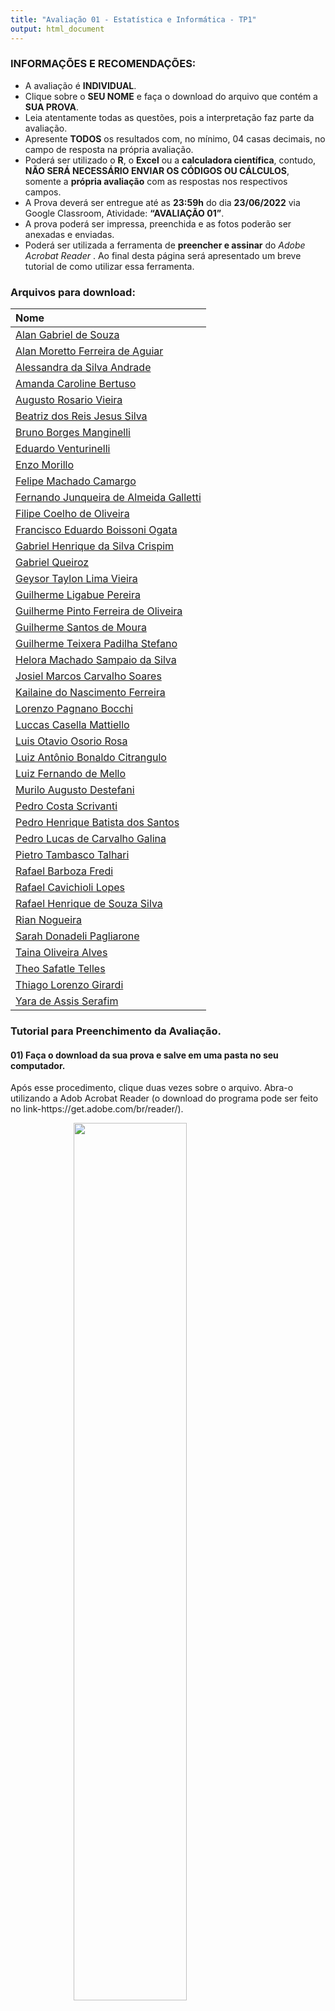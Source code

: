 ```yaml
---
title: "Avaliação 01 - Estatística e Informática - TP1"
output: html_document
---
```


### INFORMAÇÕES E RECOMENDAÇÕES:

  - A avaliação é **INDIVIDUAL**.
  - Clique sobre o **SEU NOME** e faça o download do arquivo que contém a **SUA PROVA**.
  - Leia atentamente todas as questões, pois a interpretação faz parte da avaliação.  
  - Apresente **TODOS** os resultados com, no mínimo, $04$ casas decimais, no campo de resposta na própria avaliação.
  - Poderá ser utilizado o **R**, o **Excel** ou a **calculadora científica**, contudo, **NÃO SERÁ NECESSÁRIO ENVIAR OS CÓDIGOS OU CÁLCULOS**, somente a **própria avaliação** com as respostas nos respectivos campos.
  - A Prova deverá ser entregue até as **23:59h** do dia **23/06/2022** via Google Classroom, Atividade: **"AVALIAÇÃO 01"**.  
  - A prova poderá ser impressa, preenchida e as fotos poderão ser anexadas e enviadas.
  - Poderá ser utilizada a ferramenta de **preencher e assinar** do *Adobe Acrobat Reader* . Ao final desta página será apresentado um breve tutorial de como utilizar essa ferramenta.

### Arquivos para download:

| Nome | 
|:---|
|[Alan Gabriel de Souza](https://github.com/arpanosso/estatinfo/raw/master/docs/p12/p1/tp1/01.pdf) | 
|[Alan Moretto Ferreira de Aguiar](https://github.com/arpanosso/estatinfo/raw/master/docs/p12/p1/tp1/02.pdf) | 
|[Alessandra da Silva Andrade](https://github.com/arpanosso/estatinfo/raw/master/docs/p12/p1/tp1/03.pdf) | 
|[Amanda Caroline Bertuso](https://github.com/arpanosso/estatinfo/raw/master/docs/p12/p1/tp1/04.pdf) | 
|[Augusto Rosario Vieira](https://github.com/arpanosso/estatinfo/raw/master/docs/p12/p1/tp1/05.pdf) | 
|[Beatriz dos Reis Jesus Silva](https://github.com/arpanosso/estatinfo/raw/master/docs/p12/p1/tp1/06.pdf) | 
|[Bruno Borges Manginelli](https://github.com/arpanosso/estatinfo/raw/master/docs/p12/p1/tp1/07.pdf) | 
|[Eduardo Venturinelli](https://github.com/arpanosso/estatinfo/raw/master/docs/p12/p1/tp1/08.pdf) | 
|[Enzo Morillo](https://github.com/arpanosso/estatinfo/raw/master/docs/p12/p1/tp1/09.pdf) | 
|[Felipe Machado Camargo](https://github.com/arpanosso/estatinfo/raw/master/docs/p12/p1/tp1/10.pdf) | 
|[Fernando Junqueira de Almeida Galletti](https://github.com/arpanosso/estatinfo/raw/master/docs/p12/p1/tp1/11.pdf) | 
|[Filipe Coelho de Oliveira](https://github.com/arpanosso/estatinfo/raw/master/docs/p12/p1/tp1/12.pdf) | 
|[Francisco Eduardo Boissoni Ogata](https://github.com/arpanosso/estatinfo/raw/master/docs/p12/p1/tp1/13.pdf) | 
|[Gabriel Henrique da Silva Crispim](https://github.com/arpanosso/estatinfo/raw/master/docs/p12/p1/tp1/14.pdf) | 
|[Gabriel Queiroz](https://github.com/arpanosso/estatinfo/raw/master/docs/p12/p1/tp1/15.pdf) | 
|[Geysor Taylon Lima Vieira](https://github.com/arpanosso/estatinfo/raw/master/docs/p12/p1/tp1/16.pdf) | 
|[Guilherme Ligabue Pereira](https://github.com/arpanosso/estatinfo/raw/master/docs/p12/p1/tp1/17.pdf) | 
|[Guilherme Pinto Ferreira de Oliveira](https://github.com/arpanosso/estatinfo/raw/master/docs/p12/p1/tp1/18.pdf) | 
|[Guilherme Santos de Moura](https://github.com/arpanosso/estatinfo/raw/master/docs/p12/p1/tp1/19.pdf) | 
|[Guilherme Teixera Padilha Stefano](https://github.com/arpanosso/estatinfo/raw/master/docs/p12/p1/tp1/20.pdf) | 
|[Helora Machado Sampaio da Silva](https://github.com/arpanosso/estatinfo/raw/master/docs/p12/p1/tp1/21.pdf) | 
|[Josiel Marcos Carvalho Soares](https://github.com/arpanosso/estatinfo/raw/master/docs/p12/p1/tp1/22.pdf) | 
|[Kailaine do Nascimento Ferreira](https://github.com/arpanosso/estatinfo/raw/master/docs/p12/p1/tp1/23.pdf) | 
|[Lorenzo Pagnano Bocchi](https://github.com/arpanosso/estatinfo/raw/master/docs/p12/p1/tp1/24.pdf) | 
|[Luccas Casella Mattiello](https://github.com/arpanosso/estatinfo/raw/master/docs/p12/p1/tp1/25.pdf) | 
|[Luis Otavio Osorio Rosa](https://github.com/arpanosso/estatinfo/raw/master/docs/p12/p1/tp1/26.pdf) | 
|[Luiz Antônio Bonaldo Citrangulo](https://github.com/arpanosso/estatinfo/raw/master/docs/p12/p1/tp1/27.pdf) | 
|[Luiz Fernando de Mello](https://github.com/arpanosso/estatinfo/raw/master/docs/p12/p1/tp1/28.pdf) | 
|[Murilo Augusto Destefani](https://github.com/arpanosso/estatinfo/raw/master/docs/p12/p1/tp1/29.pdf) | 
|[Pedro Costa Scrivanti](https://github.com/arpanosso/estatinfo/raw/master/docs/p12/p1/tp1/30.pdf) | 
|[Pedro Henrique Batista dos Santos](https://github.com/arpanosso/estatinfo/raw/master/docs/p12/p1/tp1/31.pdf) | 
|[Pedro Lucas de Carvalho Galina](https://github.com/arpanosso/estatinfo/raw/master/docs/p12/p1/tp1/32.pdf) | 
|[Pietro Tambasco Talhari](https://github.com/arpanosso/estatinfo/raw/master/docs/p12/p1/tp1/33.pdf) | 
|[Rafael Barboza Fredi](https://github.com/arpanosso/estatinfo/raw/master/docs/p12/p1/tp1/34.pdf) | 
|[Rafael Cavichioli Lopes](https://github.com/arpanosso/estatinfo/raw/master/docs/p12/p1/tp1/35.pdf) | 
|[Rafael Henrique de Souza Silva](https://github.com/arpanosso/estatinfo/raw/master/docs/p12/p1/tp1/36.pdf) | 
|[Rian Nogueira](https://github.com/arpanosso/estatinfo/raw/master/docs/p12/p1/tp1/37.pdf) | 
|[Sarah Donadeli Pagliarone](https://github.com/arpanosso/estatinfo/raw/master/docs/p12/p1/tp1/38.pdf) | 
|[Taina Oliveira Alves](https://github.com/arpanosso/estatinfo/raw/master/docs/p12/p1/tp1/39.pdf) | 
|[Theo Safatle Telles](https://github.com/arpanosso/estatinfo/raw/master/docs/p12/p1/tp1/40.pdf) | 
|[Thiago Lorenzo Girardi](https://github.com/arpanosso/estatinfo/raw/master/docs/p12/p1/tp1/41.pdf) | 
|[Yara de Assis Serafim](https://github.com/arpanosso/estatinfo/raw/master/docs/p12/p1/tp1/42.pdf) | 



### Tutorial para Preenchimento da Avaliação.

#### 01) Faça o download da sua prova e salve em uma pasta no seu computador. 
Após esse procedimento, clique duas vezes sobre o arquivo. Abra-o utilizando a Adob Acrobat Reader (o download do programa pode ser feito no link-https://get.adobe.com/br/reader/).

<img src="https://arpanosso.github.io/estatinfo/docs/p12/img/pdf_ed01.png" style=" display: block; margin-left: auto; margin-right: auto;width: 60%"></img>

---

#### 2) O arquivo da sua prova será aberto no programa, como apresentado abaixo:

<img src="https://arpanosso.github.io/estatinfo/docs/p12/img/pdf_ed02.png" style=" display: block; margin-left: auto; margin-right: auto;width: 60%"></img>

---

#### 3) Ative a ferramenta **Preencher e assinar** do Adobe.  

Para isso clique no menu **Assinar** e em seguida clique na opção **Preencher e assinar**: 

<img src="https://arpanosso.github.io/estatinfo/docs/p12/img/pdf_ed03.png" style=" display: block; margin-left: auto; margin-right: auto;width: 60%"></img>

---

#### 4) Observe que será apresentada a barra *Preencher e assinar* com várias fermentas.

<img src="https://arpanosso.github.io/estatinfo/docs/p12/img/pdf_ed04.png" style=" display: block; margin-left: auto; margin-right: auto;width: 110%"></img>

Clique na ferramenta **Adicionar Texto**, como apresentado na figura abaixo:

<img src="https://arpanosso.github.io/estatinfo/docs/p12/img/pdf_ed05.png" style=" display: block; margin-left: auto; margin-right: auto;width: 110%"></img>

---

#### 5) Preencha os campos com as suas respostas:

Em seguida, posicione o cursos sobre o campo que deseja preencher e digite a resposta.

<img src="https://arpanosso.github.io/estatinfo/docs/p12/img/pdf_ed07.png" style=" display: block; margin-left: auto; margin-right: auto;width: 80%"></img>

Repita esse procedimento para todos os campos da prova.

<img src="https://arpanosso.github.io/estatinfo/docs/p12/img/pdf_ed08.png" style=" display: block; margin-left: auto; margin-right: auto;width: 80%"></img>


---

#### 6) Salve a prova preenchida:

Para realizar essa etapa, clique no menu  **Arquivo**:

<img src="https://arpanosso.github.io/estatinfo/docs/p12/img/pdf_ed09.png" style=" display: block; margin-left: auto; margin-right: auto;width: 80%"></img>

Em seguida selecione **Salvar como...**

<img src="https://arpanosso.github.io/estatinfo/docs/p12/img/pdf_ed10.png" style=" display: block; margin-left: auto; margin-right: auto;width: 40%"></img>


---

Escolha a pasta onde o arquivo com a prova preenchida será salvo: 

<img src="https://arpanosso.github.io/estatinfo/docs/p12/img/pdf_ed11.png" style=" display: block; margin-left: auto; margin-right: auto;width: 60%"></img>


---


No exemplo, selecionamos a mesma pasta de origem da prova, e clique em **Salvar**: 

<img src="https://arpanosso.github.io/estatinfo/docs/p12/img/pdf_ed12.png" style=" display: block; margin-left: auto; margin-right: auto;width: 60%"></img>

---

Se necessário substitua o arquivo ou simplesmente salve a prova preenchida com outro nome.

<img src="https://arpanosso.github.io/estatinfo/docs/p12/img/pdf_ed13.png" style=" display: block; margin-left: auto; margin-right: auto;width: 60%"></img>

Pronto, agora você pode enviar a sua prova no **Google Classroom**.
